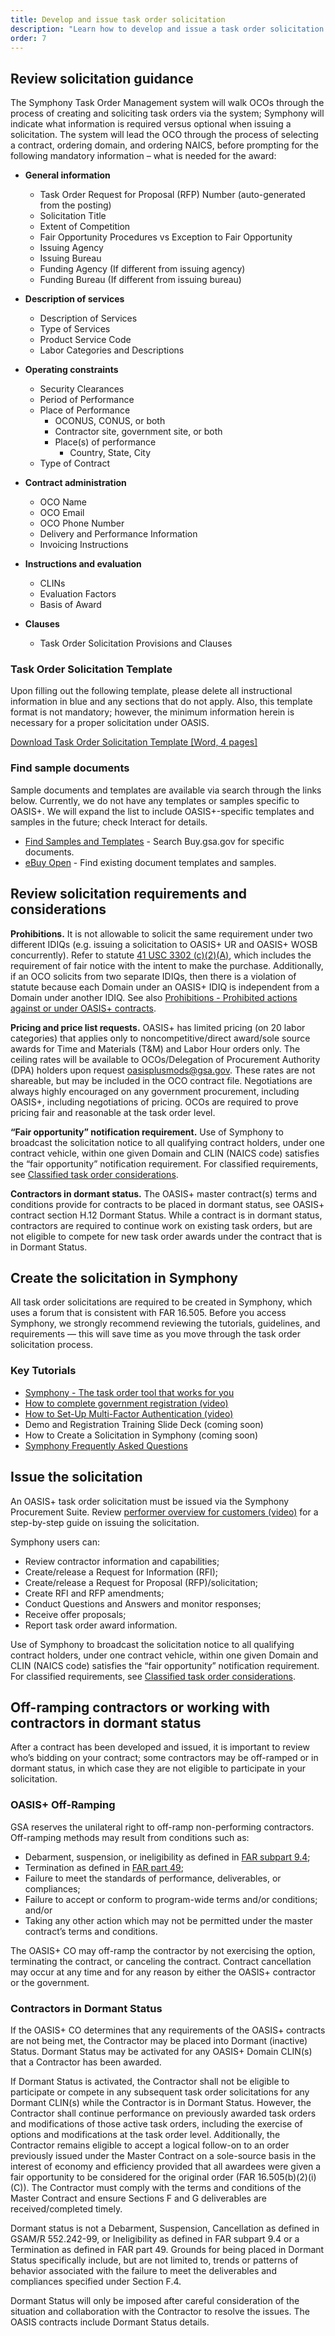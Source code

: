```yaml
---
title: Develop and issue task order solicitation
description: "Learn how to develop and issue a task order solicitation: how to use Symphony, requirements and considerations, off-ramping contractors, and dormant contractors."
order: 7
---
```


## Review solicitation guidance
The Symphony Task Order Management system will walk OCOs through the process of creating and soliciting task orders via the system; Symphony will indicate what information is required versus optional when issuing a solicitation. The system will lead the OCO through the process of selecting a contract, ordering domain, and ordering NAICS, before prompting for the following mandatory information – what is needed for the award:

- **General information**
    * Task Order Request for Proposal (RFP) Number (auto-generated from the posting)
    * Solicitation Title
    * Extent of Competition 
    * Fair Opportunity Procedures vs Exception to Fair Opportunity
    * Issuing Agency
    * Issuing Bureau
    * Funding Agency (If different from issuing agency)
    * Funding Bureau (If different from issuing bureau)
- **Description of services**
    * Description of Services
    * Type of Services
    * Product Service Code
    * Labor Categories and Descriptions

- **Operating constraints**
    * Security Clearances
    * Period of Performance
    * Place of Performance
        - OCONUS, CONUS, or both
        - Contractor site, government site, or both
        - Place(s) of performance
            * Country, State, City
    * Type of Contract
- **Contract administration**
    * OCO Name
    * OCO Email
    * OCO Phone Number
    * Delivery and Performance Information
    * Invoicing Instructions
- **Instructions and evaluation**
    * CLINs
    * Evaluation Factors
    * Basis of Award
- **Clauses**
    * Task Order Solicitation Provisions and Clauses

### Task Order Solicitation Template

Upon filling out the following template, please delete all instructional information in blue and any sections that do not apply. Also, this template format is not mandatory; however, the minimum information herein is necessary for a proper solicitation under OASIS.

[Download Task Order Solicitation Template [Word, 4 pages]](/files//Task%20Order%20Solicitation%20Template%20.docx)

### Find sample documents

Sample documents and templates are available via search through the links below. Currently, we do not have any templates or samples specific to OASIS+.  We will expand the list to include OASIS+-specific templates and samples in the future; check Interact for details.

- [Find Samples and Templates](https://buy.gsa.gov/find-samples-templates-tips?sort_by=title&sort_order=asc&page=1) - Search Buy.gsa.gov for specific documents.
- [eBuy Open](https://www.ebuy.gsa.gov/ebuyopen/) - Find existing document templates and samples.

## Review solicitation requirements and considerations

**Prohibitions.** It is not allowable to solicit the same requirement under two different IDIQs (e.g. issuing a solicitation to OASIS+ UR and OASIS+ WOSB concurrently). Refer to statute [41 USC 3302 (c)(2)(A)](https://uscode.house.gov/view.xhtml?req=(title:41%20section:3302%20edition:prelim)%20OR%20(granuleid:USC-prelim-title41-section3302)&f=treesort&edition=prelim&num=0&jumpTo=true), which includes the requirement of fair notice with the intent to make the purchase. Additionally, if an OCO solicits from two separate IDIQs, then there is a violation of statute because each Domain under an OASIS+ IDIQ is independent from a Domain under another IDIQ. See also [Prohibitions - Prohibited actions against or under OASIS+ contracts](/buyers-guide/research-contract-features/prohibitions/#prohibited-actions-against-or-under-oasis-contracts).

**Pricing and price list requests.** OASIS+ has limited pricing (on 20 labor categories) that applies only to noncompetitive/direct award/sole source awards for Time and Materials (T&M) and Labor Hour orders only. The ceiling rates will be available to OCOs/Delegation of Procurement Authority (DPA) holders upon request [oasisplusmods@gsa.gov](mailto:oasisplusmods@gsa.gov). These rates are not shareable, but may be included in the OCO contract file. Negotiations are always highly encouraged on any government procurement, including OASIS+, including negotiations of pricing. OCOs are required to prove pricing fair and reasonable at the task order level.

**“Fair opportunity” notification requirement.** Use of Symphony to broadcast the solicitation notice to all qualifying contract holders, under one contract vehicle, within one given Domain and CLIN (NAICS code) satisfies the “fair opportunity” notification requirement. For classified requirements, see [Classified task order considerations](/buyers-guide/research-contract-features/task-orders/#classified-task-order-considerations). 

**Contractors in dormant status.** The OASIS+ master contract(s) terms and conditions provide for contracts to be placed in dormant status, see OASIS+ contract section H.12 Dormant Status. While a contract is in dormant status, contractors are required to continue work on existing task orders, but are not eligible to compete for new task order awards under the contract that is in Dormant Status.

## Create the solicitation in Symphony

All task order solicitations are required to be created in Symphony, which uses a forum that is consistent with FAR 16.505. Before you access Symphony, we strongly recommend reviewing the tutorials, guidelines, and requirements — this will save time as you move through the task order solicitation process.

### Key Tutorials
- [Symphony - The task order tool that works for you](https://www.youtube.com/watch?v=cQ4zVfA8MAY)
- [How to complete government registration (video)](https://gettingstarted.apexlogic.com/support/solutions/articles/35000177795-how-to-register-as-a-government-user) 
- [How to Set-Up Multi-Factor Authentication (video)](https://www.youtube.com/watch?v=iXkOGRlAxjY)
- Demo and Registration Training Slide Deck (coming soon)
- How to Create a Solicitation in Symphony (coming soon)
- [Symphony Frequently Asked Questions](https://gettingstarted.apexlogic.com/support/solutions/articles/35000223291-oasis-faq)

## Issue the solicitation

An OASIS+ task order solicitation must be issued via the Symphony Procurement Suite. Review [performer overview for customers (video)](https://youtu.be/GNyb1WpX6QQ?si=4rF2ED9Wlno2mMOP) for a step-by-step guide on issuing the solicitation.

Symphony users can: 
- Review contractor information and capabilities;
- Create/release a Request for Information (RFI);
- Create/release a Request for Proposal (RFP)/solicitation; 
- Create RFI and RFP amendments; 
- Conduct Questions and Answers and monitor responses; 
- Receive offer proposals;
- Report task order award information.

Use of Symphony to broadcast the solicitation notice to all qualifying contract holders, under one contract vehicle, within one given Domain and CLIN (NAICS code) satisfies the “fair opportunity” notification requirement. For classified requirements, see [Classified task order considerations](/buyers-guide/research-contract-features/task-orders/#classified-task-order-considerations).

## Off-ramping contractors or working with contractors in dormant status 

After a contract has been developed and issued, it is important to review who’s bidding on your contract; some contractors may be off-ramped or in dormant status, in which case they are not eligible to participate in your solicitation.

### OASIS+ Off-Ramping
GSA reserves the unilateral right to off-ramp non-performing contractors. Off-ramping methods may result from conditions such as: 

- Debarment, suspension, or ineligibility as defined in [FAR subpart 9.4](https://www.acquisition.gov/far/subpart-9.4);
- Termination as defined in [FAR part 49](https://www.acquisition.gov/far/part-49);
- Failure to meet the standards of performance, deliverables, or compliances;
- Failure to accept or conform to program-wide terms and/or conditions; and/or
- Taking any other action which may not be permitted under the master contract’s terms and conditions.

The OASIS+ CO may off-ramp the contractor by not exercising the option, terminating the contract, or canceling the contract. Contract cancellation may occur at any time and for any reason by either the OASIS+ contractor or the government. 

### Contractors in Dormant Status

If the OASIS+ CO determines that any requirements of the OASIS+ contracts are not being met, the Contractor may be placed into Dormant (inactive) Status. Dormant Status may be activated for any OASIS+ Domain CLIN(s) that a Contractor has been awarded. 
 
If Dormant Status is activated, the Contractor shall not be eligible to participate or compete in any subsequent task order solicitations for any Dormant CLIN(s) while the Contractor is in Dormant Status.  However, the Contractor shall continue performance on previously awarded task orders and modifications of those active task orders, including the exercise of options and modifications at the task order level. Additionally, the Contractor remains eligible to accept a logical follow-on to an order previously issued under the Master Contract on a sole-source basis in the interest of economy and efficiency provided that all awardees were given a fair opportunity to be considered for the original order (FAR 16.505(b)(2)(i)(C)). The Contractor must comply with the terms and conditions of the Master Contract and ensure Sections F and G deliverables are received/completed timely.

Dormant status is not a Debarment, Suspension, Cancellation as defined in GSAM/R 552.242-99, or Ineligibility as defined in FAR subpart 9.4 or a Termination as defined in FAR part 49. Grounds for being placed in Dormant Status specifically include, but are not limited to, trends or patterns of behavior associated with the failure to meet the deliverables and compliances specified under Section F.4.

Dormant Status will only be imposed after careful consideration of the situation and collaboration with the Contractor to resolve the issues. The OASIS contracts include Dormant Status details.



